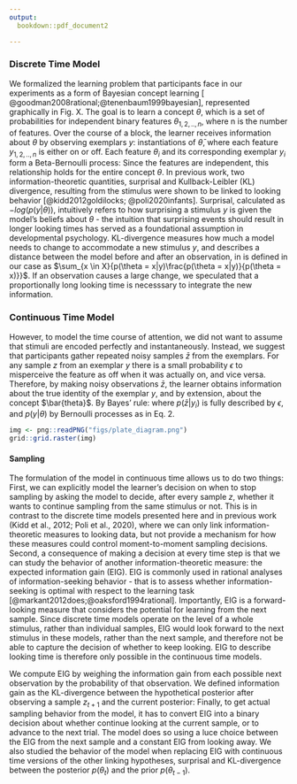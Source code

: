 ```yaml
---
output:
  bookdown::pdf_document2

---
```


### Discrete Time Model
We formalized the learning problem that participants face in our experiments as a form of Bayesian concept learning [ @goodman2008rational;@tenenbaum1999bayesian], represented graphically in Fig. X. The goal is to learn a concept $\theta$, which is a set of probabilities for independent binary features $\theta_{1,2,..,n}$, where n is the number of features. Over the course of a block, the learner receives information about $\theta$ by observing exemplars $y$: instantiations of $\bar{\theta}$, where each feature $y_{1,2,..,n}$ is either on or off. Each feature $\theta_i$ and its corresponding exemplar $y_i$ form a Beta-Bernoulli process:
\begin{eqnarray}
p(\theta_i) \sim Beta(\alpha_i,\beta_i) \\
p(y_i|\theta_i) \sim Bernoulli(\theta_i)
\end{eqnarray}
Since the features are independent, this relationship holds for the entire concept $\theta$. In previous work, two information-theoretic quantities, surprisal and Kullback-Leibler (KL) divergence, resulting from the stimulus were shown to be linked to looking behavior [@kidd2012goldilocks; @poli2020infants]. Surprisal, calculated as $-log(p(y|\theta))$, intuitively refers to how surprising a stimulus $y$ is given the model's beliefs about $\theta$ - the intuition that surprising events should result in longer looking times has served as a foundational assumption in developmental psychology. KL-divergence measures how much a model needs to change to accommodate a new stimulus $y$, and describes a distance between the model before and after an observation, in is defined in our case as $\sum_{x \in X}{p(\theta = x|y)\frac{p(\theta = x|y)}{p(\theta = x)}}$. If an observation causes a large change, we speculated that a proportionally long looking time is necesssary to integrate the new information. 

### Continuous Time Model

However, to model the time course of attention, we did not want to assume that stimuli are encoded perfectly and instantaneously. Instead, we suggest that participants gather repeated noisy samples $\bar{z}$ from the exemplars. For any sample $z$ from an exemplar $y$ there is a small probability $\epsilon$ to misperceive the feature as off when it was actually on, and vice versa.
Therefore, by making noisy observations $\bar{z}$, the learner obtains information about the true identity of the exemplar $y$, and by extension, about the concept $\bar{theta}$. By Bayes’ rule:
\begin{eqnarray}
P(\theta|\bar{z}) &= p(\bar{z}|y) p(y|\theta) p(\theta) / p(\bar{z})
\end{eqnarray}
where $p(\bar{z}|y_i)$ is fully described by $\epsilon$, and $p(y|\theta)$ by Bernoulli processes as in Eq. 2.

```r
img <- png::readPNG("figs/plate_diagram.png")
grid::grid.raster(img)
```
#### Sampling
The formulation of the model in continuous time allows us to do two things: First, we can explicitly model the learner's decision on when to stop sampling by asking the model to decide, after every sample $z$, whether it wants to continue sampling from the same stimulus or not. This is in contrast to the discrete time models presented here and in previous work (Kidd et al., 2012; Poli et al., 2020), where we can only link information-theoretic measures to looking data, but not provide a mechanism for how these measures could control moment-to-moment sampling decisions. Second, a consequence of making a decision at every time step is that we can study the behavior of another information-theoretic measure: the expected information gain (EIG). EIG is commonly used in rational analyses of information-seeking behavior - that is to assess whether information-seeking is optimal with respect to the learning task [@markant2012does;@oaksford1994rational]. Importantly, EIG is a forward-looking measure that considers the potential for learning from the next sample. Since discrete time models  operate on the level of a whole stimulus, rather than individual samples, EIG would look forward to the next stimulus in these models, rather than the next sample, and therefore not be able to capture the decision of whether to keep looking. EIG to describe looking time is therefore only possible in the continuous time models.

We compute EIG by weighing the information gain from each possible next observation by the probability of that observation. We defined information gain as the KL-divergence between the hypothetical posterior after observing a sample $z_{t+1}$ and the current posterior:
\begin{eqnarray}
EIG(z_{t+1}) = \sum_{z_{t+1} \in [0,1]} p(z_{t+1}|\theta_t) * KL(\theta_{t+1}, p(\theta_t))
\end{eqnarray}
Finally, to get actual sampling behavior from the model, it has to convert EIG into a binary decision about whether continue looking at the current sample, or to advance to the next trial. The model does so using a luce choice between the EIG from the next sample and a constant EIG from looking away.
\begin{eqnarray}
p(look) = \frac{EIG(z_{t+1})}{EIG(z_{t+1})+EIG(world)}
\end{eqnarray}
We also studied the behavior of the model when replacing EIG with continuous time versions of the other linking hypotheses, surprisal and KL-divergence between the posterior $p(\theta_t)$ and the prior $p(\theta_{t-1})$.
